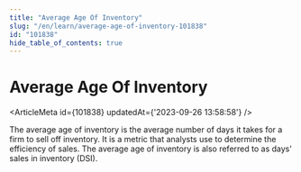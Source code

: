 ```yaml
---
title: "Average Age Of Inventory"
slug: "/en/learn/average-age-of-inventory-101838"
id: "101838"
hide_table_of_contents: true
---
```



# Average Age Of Inventory

<ArticleMeta id={101838} updatedAt={'2023-09-26 13:58:58'} />
<div className='border-solid border-b border-t-0 my-4 border-[var(--ifm-color-gray-300)]' />

The average age of inventory is the average number of days it takes for a firm to sell off inventory. It is a metric that analysts use to determine the efficiency of sales. The average age of inventory is also referred to as days' sales in inventory (DSI).
